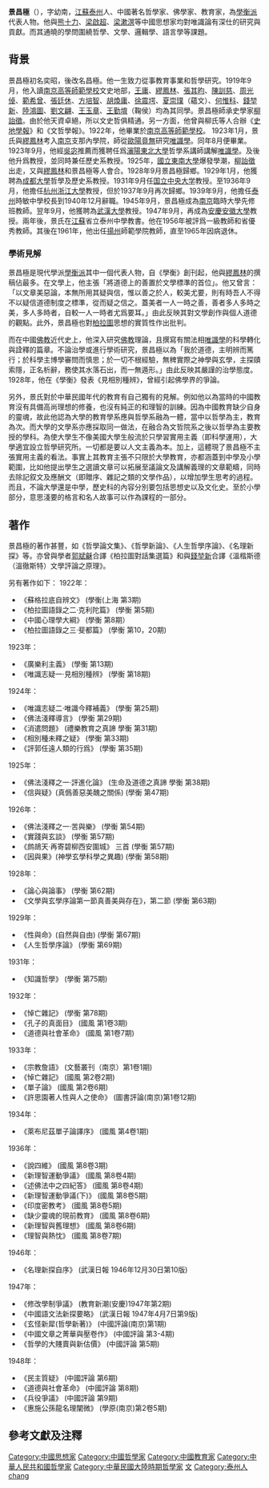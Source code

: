 {{refimprove|time=2020-03-11}}
'''景昌極'''（{{bd|1903年||1982年|4月3日}}），字幼南，[[江蘇|江蘇]][[泰州|泰州]]人、中國著名哲學家、佛學家、教育家，為[[學衡派|學衡派]]代表人物。他與[[熊十力|熊十力]]、[[梁啟超|梁啟超]]、[[梁漱溟|梁漱溟]]等中國思想家均對唯識論有深仕的研究與貢獻。而其通曉的學問圍繞哲學、文學、邏輯學、語言學等課題。

== 背景 ==
景昌極初名奕昭，後改名昌極。他一生致力從事教育事業和哲學研究。1919年9月，他入讀[[南京高等師範學校|南京高等師範學校]]文史地部，[[王庸_(1900年)|王庸]]、[[繆鳳林|繆鳳林]]、[[張其昀|張其昀]]、[[陳訓慈|陳訓慈]]、[[周光倬|周光倬]]、[[範希曾|範希曾]]、[[張廷休|張廷休]]、[[方培智|方培智]]、[[胡煥庸|胡煥庸]]、[[徐震堮|徐震堮]]、[[夏崇璞|夏崇璞]]（蘊文）、[[何惟科|何惟科]]、[[錢堃新|錢堃新]]、[[陸鴻圖|陸鴻圖]]、[[劉文翩|劉文翩]]、[[王玉章|王玉章]]、[[王勤堉|王勤堉]]（鞠侯）均為其同學。景昌極師承史學家[[柳詒徵|柳詒徵]]。由於他天資卓絕，所以文史哲俱精通。另一方面，他曾與柳氏等人合辦《[[史地學報|史地學報]]》和《文哲學報》。1922年，他畢業於[[南京高等師範學校|南京高等師範學校]]。 1923年1月，景氏與[[繆鳳林|繆鳳林]]考入[[南京|南京]]支那內學院，師從[[歐陽竟無|歐陽竟無]]研究[[唯識學|唯識學]]。同年8月便畢業。1923年9月，他經[[吳宓|吳宓]]推薦而獲聘任爲[[瀋陽|瀋陽]][[東北大學|東北大學]]哲學系講師講解[[唯識學|唯識學]]。及後他升爲教授，並同時兼任歷史系教授。1925年，[[國立東南大學|國立東南大學]]爆發學潮，[[柳詒徵|柳詒徵]]出走，又與[[繆鳳林|繆鳳林]]和景昌極等人會合。1928年9月景昌極歸鄉。1929年1月，他獲聘為[[成都大學|成都大學]]哲學及歷史系教授。1931年9月任[[国立中央大学_(南京)|国立中央大学]]教授。至1936年9月，他擔任[[杭州|杭州]][[浙江大學|浙江大學]]教授，但於1937年9月再次歸鄉。1939年9月，他擔任[[泰州|泰州]]時敏中學校長到1940年12月辭職。1945年9月，景昌極成為[[南京|南京]]臨時大學先修班教師。翌年9月，他獲聘為[[武漢大學|武漢大學]]教授。1947年9月，再成為[[安慶|安慶]][[安徽大學|安徽大學]]教授。兩年後，景氏在[[江蘇|江蘇]]省立泰州中學教書。他在1956年被評爲一級教師和省優秀教師。其後在1961年，他出任[[揚州|揚州]]師範學院教師，直至1965年因病退休。

=== 學術見解 ===
景昌極是現代學派[[學衡派|學衡派]]其中一個代表人物，自《學衡》創刊起，他與[[繆鳳林|繆鳳林]]的撰稿佔最多。在文學上，他主張「將道德上的善置於文學標準的首位」。他又曾言：「以文章美惡論，本無所用其疑與信，惟以善之於人，較美尤要，則有時吾人不得不以疑信道德制度之標準，從而疑之信之。蓋美者一人一時之善，善者多人多時之美，多人多時者，自較一人一時者尤爲要耳。」由此反映其對文學創作與個人道德的觀點。此外，景昌極也對[[柏拉圖|柏拉圖]]思想的實質性作出批判。

而在中國[[佛教|佛教]]近代史上，他深入研究[[佛教|佛教]]理論，且撰寫有關法相[[唯識學|唯識學]]的科學轉化與詮釋的篇章。不論治學或進行學術研究，景昌極以為「我於道德，主明辨而篤行；於科學主博學審問而慎思；於一切不根經驗，無稗實際之神學與玄學，主探賾索隱，正名析辭，務使其水落石出，而一無遁形。」由此反映其嚴謹的治學態度。1928年，他在《學衡》發表《見相別種辨》，曾經引起佛學界的爭論。

另外，景氏對於中華民國年代的教育有自己獨有的見解。例如他以為當時的中國教育沒有具備高尚理想的修養，也沒有純正的和理智的訓練。因為中國教育缺少自身的靈魂，故此他認為大學的教育學系應與哲學系融為一體，當中以哲學為主，教育為次。而大學的文學系亦應採取同一做法，在融合為文哲院系之後以哲學為主要教授的學科。為使大學生不像美國大學生般流於只學習實用主義（即科學運用），大學適宜設立哲學研究所。一切都是要以人文主義為本。加上，這體現了景昌極不主張實用主義的看法。事實上其教育主張不只限於大學教育，亦都涵蓋到中學及小學範圍，比如他提出學生之選讀文章可以拓展至議論文及講解義理的文章範疇，同時去除記叙文及應酬文（即贈序、雜記之類的文學作品），以增加學生思考的過程。而且，不論大學還是中學，歷史科的內容分別要包括思想史以及文化史。至於小學部分，意思淺要的格言和名人故事可以作為課程的一部分。
{{noteTag|見其1936年的著作《缺少靈魂的現前教育》}}{{noteTag|見王宏志、梁元生、羅炳良所編的《中國文化的傳承與開拓－－香港中文大學四十周年校慶國際研討會論文集》，第39至40頁，2009年由中文大學出版社出版}}

== 著作 ==
景昌極的著作甚豐，如《哲學論文集》、《哲學新論》、《人生哲學序論》、《名理新探》等。亦曾與學者[[郭斌龢|郭斌龢]]合譯《柏拉圖對話集選篇》和與[[錢堃新|錢堃新]]合譯《溫楷斯德（溫徹斯特）文學評論之原理》。

另有著作如下：
1922年：
* 《蘇格拉底自辨文》 (學衡(上海 第3期)
* 《柏拉圖語錄之二‧克利陀篇》 (學衡 第5期)
* 《中國心理學大綱》 (學衡 第8期）
* 《柏拉圖語錄之三‧斐都篇》 (學衡 第10，20期)

1923年：
* 《廣樂利主義》 (學衡 第13期)
* 《唯識志疑一‧見相別種辨》 (學衡 第18期)

1924年：
* 《唯識志疑二‧唯識今釋補義》 (學衡 第25期)
* 《佛法淺釋導言》 (學衡 第29期)
* 《消遣問題》 (禮樂教育之真諦 學衡 第31期)
* 《相別種未釋之疑》 (學衡 第33期)
* 《評郭任遠人類的行爲》 (學衡 第35期)

1925年：
* 《佛法淺釋之一‧評進化論》 (生命及道德之真諦 學衡 第38期)
* 《信與疑》(真僞善惡美醜之關係) (學衡 第47期)

1926年：
* 《佛法淺釋之一‧苦與樂》 (學衡 第54期)
* 《實踐與玄談》 (學衡 第57期)
* 《鹧鴣天‧再寄碧柳西安圍城》 三首 (學衡 第57期)
* 《因與果》(神學玄學科學之異趣) (學衡 第58期)

1928年：
* 《論心與論事》 (學衡 第62期)
* 《文學與玄學序論第一節真善美與存在》，第二節 (學衡 第63期)

1929年：
* 《性與命》(自然與自由) (學衡 第67期)
* 《人生哲學序論》 (學衡 第69期)

1931年：
* 《知識哲學》 (學衡 第75期)

1932年：
* 《悼亡雜記》 (學衡 第78期)
* 《孔子的真面目》 (國風 第1卷3期)
* 《道德與社會革命》 (國風 第1卷7期)

1933年：
* 《宗教詹語》 (文藝叢刊（南京）第1卷1期)
* 《悼亡雜記》 (國風 第2卷2期)
* 《單子論》 (國風 第2卷6期)
* 《許思園著人性與人之使命》 (圖書評論(南京)第1卷12期)

1934年：
* 《萊布尼茲單子論譯序》 (國風 第4卷1期)

1936年：　 
* 《說四維》 (國風 第8卷3期)
* 《新理智運動爭議》 (國風 第8卷4期)
* 《述佛法中之四紀答》 (國風 第8卷4期)
* 《新理智運動爭議(下)》 (國風 第8卷5期)
* 《印度密教考》 (國風 第8卷5期)
* 《缺少靈魂的現前教育》 (國風 第8卷6期)
* 《新理智與舊理想》 (國風 第8卷6期)
* 《理智與熱忱》 (國風 第8卷7期)

1946年：
* 《名理新探自序》 (武漢日報 1946年12月30日第10版)

1947年：
* 《修改學制爭議》 (教育新潮(安慶)1947年第2期)
* 《中國語文法新探要略》 (武漢日報 1947年4月7日第9版)
* 《玄怪新犀(哲學新著)》 (中國評論(南京)第1期)
* 《中國文章之菁華與壓卷作》 (中國評論 第3-4期)
* 《哲學的大賤賣與新估價》 (中國評論 第5期)

1948年：
* 《民主質疑》 (中國評論 第6期)
* 《道德與社會革命》 (中國評論 第8期)
* 《兵役爭議》 (中國評論 第9期)
* 《惠施公孫龍名理闡微》 (學原(南京)第2卷5期)

== 參考文獻及注釋 ==
{{noteFoot}}

{{中國近現代文學}}
{{normdaten}}
{{DEFAULTSORT:jing changji}}
[[Category:中國思想家|Category:中國思想家]]
[[Category:中國哲學家|Category:中國哲學家]]
[[Category:中國教育家|Category:中國教育家]]
[[Category:中華人民共和國哲學家|Category:中華人民共和國哲學家]]
[[Category:中華民國大陸時期哲學家|Category:中華民國大陸時期哲學家]]
[[Category:國立中央大學大陸時期校友|文]]
[[Category:泰州人|Category:泰州人]]
[[Category:景姓|chang]]